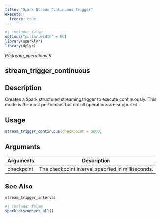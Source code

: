```yaml
---
title: "Spark Stream Continuous Trigger"
execute:
  freeze: true
---
```


```r
#| include: false
options("pillar.width" = 60)
library(sparklyr) 
library(dplyr)
```

*R/stream_operations.R*

## stream_trigger_continuous

## Description
Creates a Spark structured streaming trigger to execute continuously. This mode is the most performant but not all operations are supported. 


## Usage
```r
stream_trigger_continuous(checkpoint = 5000) 
```

## Arguments
|Arguments|Description|
|---|---|
| checkpoint | The checkpoint interval specified in milliseconds. |






## See Also
`stream_trigger_interval`


```r
#| include: false
spark_disconnect_all()
```
